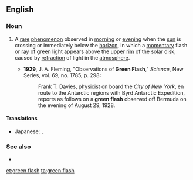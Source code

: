 ==English==
{{wikipedia}}

===Noun===
{{en-noun|head=[[green]] [[flash]]|es}}

# {{label|en|meteorology|astronomy}} A [[rare]] [[phenomenon]] observed in [[morning]] or [[evening]] when the [[sun]] is crossing or immediately below the [[horizon]], in which a [[momentary]] flash or [[ray]] of green light appears above the upper [[rim]] of the solar disk, caused by [[refraction]] of light in the [[atmosphere]].
#* '''1929''', J. A. Fleming, "Observations of '''Green Flash'''," ''Science'', New Series, vol. 69, no. 1785, p. 298:
#*: Frank T. Davies, physicist on board the ''City of New York'', en route to the Antarctic regions with Byrd Antarctic Expedition, reports as follows on a '''green flash''' observed off Bermuda on the evening of August 29, 1928.

====Translations====
{{trans-top|rare phenomenon}}
* Japanese: {{t|ja|緑閃光|tr=りょくせんこう, ryokusenkō|sc=Jpan}}, {{t|ja|緑光|tr=りょっこう, ryokkō|sc=Jpan}}
{{trans-mid}}
{{trans-bottom}}

===See also===
* {{l|en|blue flash}}

[[et:green flash]]
[[ta:green flash]]